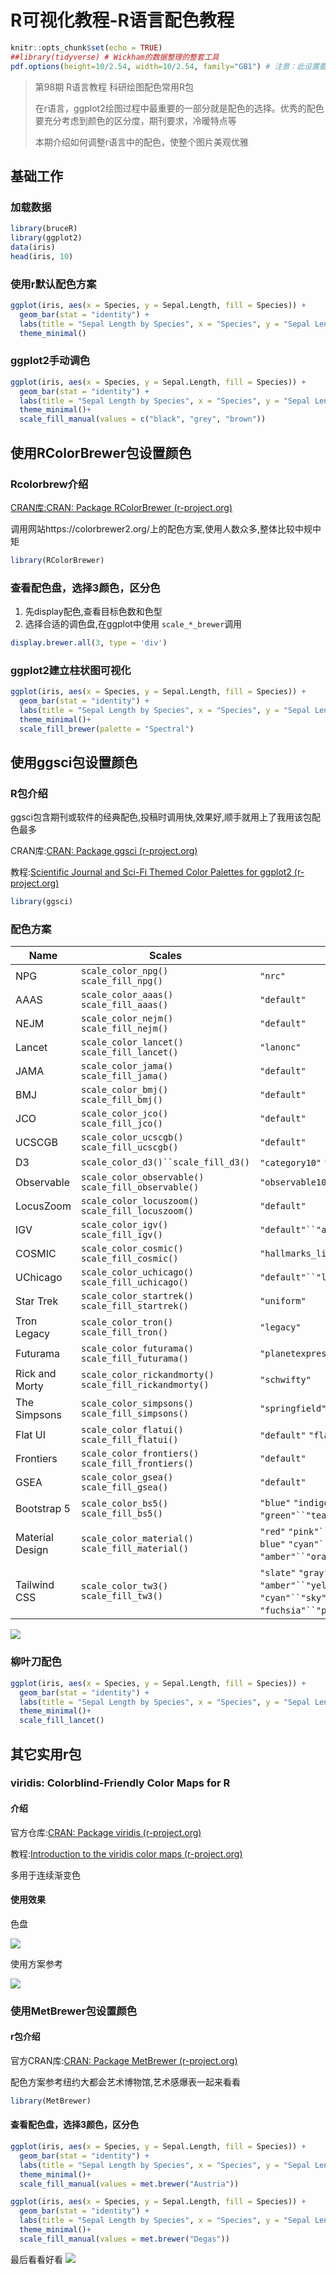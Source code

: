 # R可视化教程-R语言配色教程

```r
knitr::opts_chunk$set(echo = TRUE)
##library(tidyverse) # Wickham的数据整理的整套工具
pdf.options(height=10/2.54, width=10/2.54, family="GB1") # 注意：此设置要放在最后
```

> 第98期 R语言教程 科研绘图配色常用R包
>
> 在r语言，ggplot2绘图过程中最重要的一部分就是配色的选择。优秀的配色要充分考虑到颜色的区分度，期刊要求，冷暖特点等
>
> 本期介绍如何调整r语言中的配色，使整个图片美观优雅


## 基础工作

### 加载数据

```r
library(bruceR)
library(ggplot2)
data(iris)
head(iris, 10)
```

### 使用r默认配色方案

```r
ggplot(iris, aes(x = Species, y = Sepal.Length, fill = Species)) +
  geom_bar(stat = "identity") +
  labs(title = "Sepal Length by Species", x = "Species", y = "Sepal Length") +
  theme_minimal()
```

### ggplot2手动调色

```r
ggplot(iris, aes(x = Species, y = Sepal.Length, fill = Species)) +
  geom_bar(stat = "identity") +
  labs(title = "Sepal Length by Species", x = "Species", y = "Sepal Length") +
  theme_minimal()+
  scale_fill_manual(values = c("black", "grey", "brown"))
```

## 使用RColorBrewer包设置颜色
### Rcolorbrew介绍

[CRAN库:CRAN: Package RColorBrewer (r-project.org)](https://cran.r-project.org/web/packages/RColorBrewer/)

调用网站https://colorbrewer2.org/上的配色方案,使用人数众多,整体比较中规中矩

```r
library(RColorBrewer)
```



### 查看配色盘，选择3颜色，区分色


1. 先display配色,查看目标色数和色型
2. 选择合适的调色盘,在ggplot中使用 `scale_*_brewer`调用

```r
display.brewer.all(3, type = 'div')
```


### ggplot2建立柱状图可视化
```r
ggplot(iris, aes(x = Species, y = Sepal.Length, fill = Species)) +
  geom_bar(stat = "identity") +
  labs(title = "Sepal Length by Species", x = "Species", y = "Sepal Length") +
  theme_minimal()+
  scale_fill_brewer(palette = "Spectral")

```



## 使用ggsci包设置颜色


### R包介绍

ggsci包含期刊或软件的经典配色,投稿时调用快,效果好,顺手就用上了我用该包配色最多

CRAN库:[CRAN: Package ggsci (r-project.org)](https://cran.r-project.org/web/packages/ggsci/)

教程:[Scientific Journal and Sci-Fi Themed Color Palettes for ggplot2 (r-project.org)](https://cran.r-project.org/web/packages/ggsci/vignettes/ggsci.html)
```r
library(ggsci)
```

### 配色方案

| Name            | Scales                                                   | Palette Types                                                                                                                                                                                                    | Palette Generator    |
| --------------- | -------------------------------------------------------- | ---------------------------------------------------------------------------------------------------------------------------------------------------------------------------------------------------------------- | -------------------- |
| NPG             | `scale_color_npg()` `scale_fill_npg()`                   | `"nrc"`                                                                                                                                                                                                          | `pal_npg()`          |
| AAAS            | `scale_color_aaas()` `scale_fill_aaas()`                 | `"default"`                                                                                                                                                                                                      | `pal_aaas()`         |
| NEJM            | `scale_color_nejm()` `scale_fill_nejm()`                 | `"default"`                                                                                                                                                                                                      | `pal_nejm()`         |
| Lancet          | `scale_color_lancet()` `scale_fill_lancet()`             | `"lanonc"`                                                                                                                                                                                                       | `pal_lancet()`       |
| JAMA            | `scale_color_jama()` `scale_fill_jama()`                 | `"default"`                                                                                                                                                                                                      | `pal_jama()`         |
| BMJ             | `scale_color_bmj()` `scale_fill_bmj()`                   | `"default"`                                                                                                                                                                                                      | `pal_bmj()`          |
| JCO             | `scale_color_jco()` `scale_fill_jco()`                   | `"default"`                                                                                                                                                                                                      | `pal_jco()`          |
| UCSCGB          | `scale_color_ucscgb()` `scale_fill_ucscgb()`             | `"default"`                                                                                                                                                                                                      | `pal_ucscgb()`       |
| D3              | `scale_color_d3()``scale_fill_d3()`                      | `"category10"` `"category20"` `"category20b"` `"category20c"`                                                                                                                                                    | `pal_d3()`           |
| Observable      | `scale_color_observable()` `scale_fill_observable()`     | `"observable10"`                                                                                                                                                                                                 | `pal_observable()`   |
| LocusZoom       | `scale_color_locuszoom()` `scale_fill_locuszoom()`       | `"default"`                                                                                                                                                                                                      | `pal_locuszoom()`    |
| IGV             | `scale_color_igv()` `scale_fill_igv()`                   | `"default"``"alternating"`                                                                                                                                                                                       | `pal_igv()`          |
| COSMIC          | `scale_color_cosmic()` `scale_fill_cosmic()`             | `"hallmarks_light"``"hallmarks_dark"``"signature_substitutions"`                                                                                                                                                 | `pal_cosmic()`       |
| UChicago        | `scale_color_uchicago()` `scale_fill_uchicago()`         | `"default"``"light"``"dark"`                                                                                                                                                                                     | `pal_uchicago()`     |
| Star Trek       | `scale_color_startrek()` `scale_fill_startrek()`         | `"uniform"`                                                                                                                                                                                                      | `pal_startrek()`     |
| Tron Legacy     | `scale_color_tron()` `scale_fill_tron()`                 | `"legacy"`                                                                                                                                                                                                       | `pal_tron()`         |
| Futurama        | `scale_color_futurama()` `scale_fill_futurama()`         | `"planetexpress"`                                                                                                                                                                                                | `pal_futurama()`     |
| Rick and Morty  | `scale_color_rickandmorty()` `scale_fill_rickandmorty()` | `"schwifty"`                                                                                                                                                                                                     | `pal_rickandmorty()` |
| The Simpsons    | `scale_color_simpsons()` `scale_fill_simpsons()`         | `"springfield"`                                                                                                                                                                                                  | `pal_simpsons()`     |
| Flat UI         | `scale_color_flatui()` `scale_fill_flatui()`             | `"default"` `"flattastic"` `"aussie"`                                                                                                                                                                            | `pal_flatui()`       |
| Frontiers       | `scale_color_frontiers()` `scale_fill_frontiers()`       | `"default"`                                                                                                                                                                                                      | `pal_frontiers()`    |
| GSEA            | `scale_color_gsea()` `scale_fill_gsea()`                 | `"default"`                                                                                                                                                                                                      | `pal_gsea()`         |
| Bootstrap 5     | `scale_color_bs5()` `scale_fill_bs5()`                   | `"blue"` `"indigo"``"purple"` `"pink"``"red"` `"orange"``"yellow"` `"green"``"teal"` `"cyan"``"gray"`                                                                                                            | `pal_bs5()`          |
| Material Design | `scale_color_material()` `scale_fill_material()`         | `"red"` `"pink"``"purple"` `"deep-purple"``"indigo"` `"blue"``"light-blue"` `"cyan"``"teal"` `"green"``"light-green"` `"lime"``"yellow"` `"amber"``"orange"` `"deep-orange"``"brown"` `"grey"``"blue-grey"`      | `pal_material()`     |
| Tailwind CSS    | `scale_color_tw3()` `scale_fill_tw3()`                   | `"slate"` `"gray"``"zinc"` `"neutral"``"stone"` `"red"``"orange"` `"amber"``"yellow"` `"lime"``"green"` `"emerald"``"teal"` `"cyan"``"sky"` `"blue"``"indigo"` `"violet"``"purple"` `"fuchsia"``"pink"` `"rose"` | `pal_tw3()`          |

![](https://vip.123pan.cn/1813062489//7%20pic/202410190948181.png)



### 柳叶刀配色

```r
ggplot(iris, aes(x = Species, y = Sepal.Length, fill = Species)) +
  geom_bar(stat = "identity") +
  labs(title = "Sepal Length by Species", x = "Species", y = "Sepal Length") +
  theme_minimal()+
  scale_fill_lancet()
```

## 其它实用r包

### viridis: Colorblind-Friendly Color Maps for R

#### 介绍

官方仓库:[CRAN: Package viridis (r-project.org)](https://cran.r-project.org/web/packages/viridis/)

教程:[Introduction to the viridis color maps (r-project.org)](https://cran.r-project.org/web/packages/viridis/vignettes/intro-to-viridis.html)

多用于连续渐变色

#### 使用效果

色盘

![](https://vip.123pan.cn/1813062489//7%20pic/202410190953713.png)

使用方案参考

![](https://vip.123pan.cn/1813062489//7%20pic/202410190953450.png)


### 使用MetBrewer包设置颜色

#### r包介绍

官方CRAN库:[CRAN: Package MetBrewer (r-project.org)](https://cran.r-project.org/web/packages/MetBrewer/)

配色方案参考纽约大都会艺术博物馆,艺术感爆表一起来看看

```r
library(MetBrewer)
```


#### 查看配色盘，选择3颜色，区分色
```r
ggplot(iris, aes(x = Species, y = Sepal.Length, fill = Species)) +
  geom_bar(stat = "identity") +
  labs(title = "Sepal Length by Species", x = "Species", y = "Sepal Length") +
  theme_minimal()+
  scale_fill_manual(values = met.brewer("Austria"))

```




```r
ggplot(iris, aes(x = Species, y = Sepal.Length, fill = Species)) +
  geom_bar(stat = "identity") +
  labs(title = "Sepal Length by Species", x = "Species", y = "Sepal Length") +
  theme_minimal()+
  scale_fill_manual(values = met.brewer("Degas"))
```

最后看看好看
![](https://vip.123pan.cn/1813062489//7%20pic/202410191013574.png)

